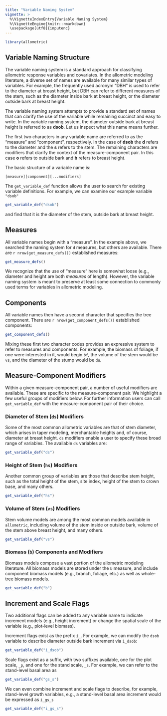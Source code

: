 ```yaml
---
title: "Variable Naming System"
vignette: >
  %\VignetteIndexEntry{Variable Naming System}
  %\VignetteEngine{knitr::rmarkdown}
  \usepackage[utf8]{inputenc} 
---
```


```r
library(allometric)
```

## Variable Naming Structure

The variable naming system is a standard approach for classifying allometric
response variables and covariates. In the allometric modeling literature, 
a diverse set of names are available for many similar types of variables.
For example, the frequently used acronym "DBH" is used to refer to the diameter
at breast height, but DBH can refer to different measures of the stem, such as
the diameter inside bark at breast height, or the diameter outside bark at
breast height.

The variable naming system attempts to provide a standard set of names that can
clarify the use of the variable while remaining succinct and easy to write.
In the variable naming system, the diameter outside bark at breast height is
referred to as **dsob**. Let us inspect what this name means further.

The first two characters in any variable name are referred to as the "measure"
and "component", respectively. In the case of **dsob** the **d** refers to the
diameter and the **s** refers to the stem. The remaining characters are 
modifiers that clarify the context of the measure-component pair. In this case
**o** refers to outside bark and **b** refers to breast height.

The basic structure of a variable name is:

```
[measure][component][...modifiers]
```

The `get_variable_def` function allows the user to search for existing variable
definitions. For example, we can examine our example variable `"dsob"`

```r
get_variable_def("dsob")
```

and find that it is the diameter of the stem, outside bark at breast height.

## Measures

All variable names begin with a "measure". In the example above, we searched 
the naming system for `d` measures, but others are available. There are
`r nrow(get_measure_defs())` established measures:

```r
get_measure_defs()
```

We recognize that the use of "measure" here is somewhat loose (e.g., diameter
and height are both _measures_ of length). However, the variable naming system
is meant to preserve at least some connection to commonly used terms for 
variables in allometric modeling.

## Components

All variable names then have a second character that specifies the tree 
component. There are `r nrow(get_component_defs())` established components:

```r
get_component_defs()
```

Mixing these first two character codes provides an expressive system to refer to 
measures and components. For example, the biomass of foliage, if one were 
interested in it, would begin `bf`, the volume of the stem would be `vs`,
and the diameter of the stump would be `du`.

## Measure-Component Modifiers

Within a given measure-component pair, a number of useful modifiers are 
available. These are specific to the measure-component pair. We highlight a few
useful groups of modifiers below. For further information users can call
`get_variable_def` with the measure-component pair of their choice.

### Diameter of Stem (`ds`) Modifiers

Some of the most common allometric variables are that of stem diameter, which
arises in taper modeling, merchantable heights and, of course, diameter at 
breast height. `ds` modifiers enable a user to specify these broad range of 
variables. The available `ds` variables are:

```r
get_variable_def("ds")
```

### Height of Stem (`hs`) Modifiers

Another common group of variables are those that describe stem height, such as
the total height of the stem, site index, height of the stem to crown base,
and many others.

```r
get_variable_def("hs")
```

### Volume of Stem (`vs`) Modifiers

Stem volume models are among the most common models available in `allometric`,
including volume of the stem inside or outside bark, volume of the stem above
breast height, and many others.


```r
get_variable_def("vs")
```

### Biomass (`b`) Components and Modifiers

Biomass models compose a vast portion of the allometric modeling literature.
All biomass models are stored under the `b` measure, and include component
biomass models (e.g., branch, foliage, etc.) as well as whole-tree biomass
models.

```r
get_variable_def("b")
```

## Increment and Scale Flags

Two additional flags can be added to any variable name to indicate increment
models (e.g., height increment) or change the spatial scale of the variable
(e.g., plot-level biomass).

Increment flags exist as the prefix `i_`. For example, we can modify the `dsob`
variable to describe diameter outside bark increment via `i_dsob`:

```r
get_variable_def("i_dsob")
```

Scale flags exist as a suffix, with two suffixes available, one for the plot
scale, `_p`, and one for the stand scale, `_s`. For example, we can refer to
the stand-level basal area as

```r
get_variable_def("gs_s")
```

We can even combine increment and scale flags to describe, for example,
stand-level growth variables, e.g., a stand-level basal area increment would
be expressed as `i_gs_s`

```r
get_variable_def("i_gs_s")
```